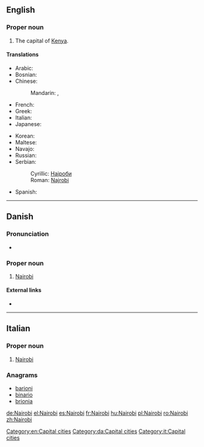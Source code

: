 ==English==
{{wikipedia}}

===Proper noun===
{{en-proper noun}}

# The capital of [[Kenya]].

====Translations====
{{trans-top|capital of Kenya}}
* Arabic: {{t-|ar|نيروبي|m|tr=nayruubi}}
* Bosnian: {{t-|bs|Najrobi|m}}
* Chinese:
*: Mandarin: {{t|cmn|內羅畢|sc=Hani}}, {{t|cmn|内罗毕|tr=Nèiluóbì|sc=Hani}}
* French: {{t+|fr|Nairobi}}
* Greek: {{t+|el|Ναϊρόμπι}}
* Italian: {{t-|it|Nairobi|f}}
* Japanese: {{t-|ja|ナイロビ|tr=Nairobi}}
{{trans-mid}}
* Korean: {{t+|ko|나이로비|tr=Nairobi}}
* Maltese: {{t-|mt|Najrobi|xs=Maltese}}
* Navajo: {{tø|nv|Naiwóobii}}
* Russian: {{t+|ru|Найроби|m|tr=Najróbi}} {{indeclinable}}
* Serbian:
*: Cyrillic: [[Најроби#Serbian|Најроби]] {{m}}
*: Roman: [[Najrobi#Serbian|Najrobi]] {{m}}
* Spanish: {{t+|es|Nairobi|m}}
{{trans-bottom}}

[[Category:en:Capital cities]]

----

==Danish==

===Pronunciation===
* {{IPA|/najroːbi/|[najˈʁoːb̥i]|lang=da}}

===Proper noun===
{{head|da|proper noun}}

# [[Nairobi#English|Nairobi]] {{gloss|the capital of Kenya}}

====External links====
* {{pedialite|lang=da}}

[[Category:da:Capital cities]]

----

==Italian==
{{wikipedia|lang=it}}
===Proper noun===
{{it-proper noun|g=f}}
# [[#English|Nairobi]]

===Anagrams===
* [[barioni#Italian|barioni]]
* [[binario#Italian|binario]]
* [[brionia#Italian|brionia]]

[[Category:it:Capital cities]]

[[de:Nairobi]]
[[el:Nairobi]]
[[es:Nairobi]]
[[fr:Nairobi]]
[[hu:Nairobi]]
[[pl:Nairobi]]
[[ro:Nairobi]]
[[zh:Nairobi]]